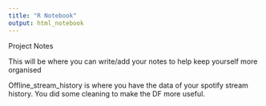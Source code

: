 ```yaml
---
title: "R Notebook"
output: html_notebook
---
```


Project Notes

This will be where you can write/add your notes to help keep yourself more organised

Offline_stream_history is where you have the data of your spotify stream history. You did some cleaning to make the DF more useful.  







